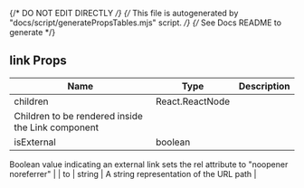 
{/* DO NOT EDIT DIRECTLY */}
{/* This file is autogenerated by "docs/script/generatePropsTables.mjs" script. */}
{/* See Docs README to generate */}


## link Props

| Name | Type | Description |
| ---- | ---- | ----------- |
| children | React.ReactNode | 
Children to be rendered inside the Link component |
| isExternal | boolean | 
Boolean value indicating an external link
sets the rel attribute to "noopener noreferrer" |
| to | string | 
A string representation of the URL path |
